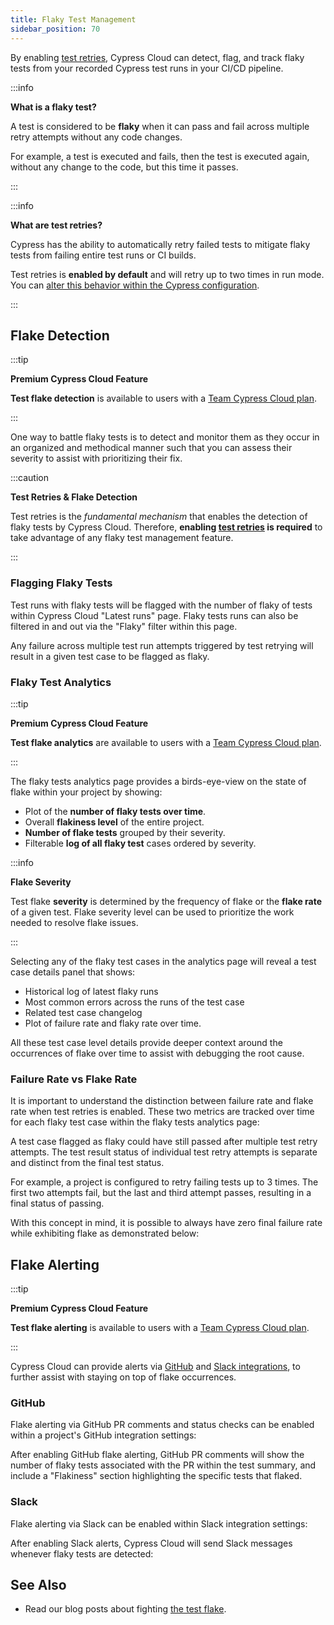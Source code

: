 ```yaml
---
title: Flaky Test Management
sidebar_position: 70
---
```


By enabling [test retries](/guides/guides/test-retries), Cypress Cloud can
detect, flag, and track flaky tests from your recorded Cypress test runs in your
CI/CD pipeline.

:::info

<strong>What is a flaky test?</strong>

A test is considered to be **flaky** when it can pass and fail across multiple
retry attempts without any code changes.

For example, a test is executed and fails, then the test is executed again,
without any change to the code, but this time it passes.

:::

:::info

<strong>What are test retries?</strong>

Cypress has the ability to automatically retry failed tests to mitigate flaky
tests from failing entire test runs or CI builds.

Test retries is **enabled by default** and will retry up to two times in run
mode. You can
[alter this behavior within the Cypress configuration](/guides/guides/test-retries#Configure-Test-Retries).

:::

## Flake Detection

:::tip

<strong>
  <Icon name="star" /> Premium Cypress Cloud Feature
</strong>

**Test flake detection** is available to users with a
[Team Cypress Cloud plan](https://cypress.io/pricing).

:::

One way to battle flaky tests is to detect and monitor them as they occur in an
organized and methodical manner such that you can assess their severity to
assist with prioritizing their fix.

:::caution

<strong>Test Retries & Flake Detection</strong>

Test retries is the _fundamental mechanism_ that enables the detection of flaky
tests by Cypress Cloud. Therefore, **enabling
[test retries](/guides/guides/test-retries#Configure-Test-Retries) is required**
to take advantage of any flaky test management feature.

:::

### Flagging Flaky Tests

Test runs with flaky tests will be flagged with the number of flaky of tests
within Cypress Cloud "Latest runs" page. Flaky tests runs can also be filtered
in and out via the "Flaky" filter within this page.

<DocsImage
  src="/img/dashboard/flaky-test-management/flaky-runs-view.png"
  alt="Flagging flaky tests runs in Cypress Cloud"
/>

Any failure across multiple test run attempts triggered by test retrying will
result in a given test case to be flagged as flaky.

### Flaky Test Analytics

:::tip

<strong>
  <Icon name="star" /> Premium Cypress Cloud Feature
</strong>

**Test flake analytics** are available to users with a
[Team Cypress Cloud plan](https://cypress.io/pricing).

:::

The flaky tests analytics page provides a birds-eye-view on the state of flake
within your project by showing:

- Plot of the **number of flaky tests over time**.
- Overall **flakiness level** of the entire project.
- **Number of flake tests** grouped by their severity.
- Filterable **log of all flaky test** cases ordered by severity.

:::info

<strong>Flake Severity</strong>

Test flake **severity** is determined by the frequency of flake or the **flake
rate** of a given test. Flake severity level can be used to prioritize the work
needed to resolve flake issues.

:::

<DocsImage
  src="/img/dashboard/flaky-test-management/flake-analytics.png"
  alt="Flaky tests analytics"
/>

Selecting any of the flaky test cases in the analytics page will reveal a test
case details panel that shows:

- Historical log of latest flaky runs
- Most common errors across the runs of the test case
- Related test case changelog
- Plot of failure rate and flaky rate over time.

All these test case level details provide deeper context around the occurrences
of flake over time to assist with debugging the root cause.

<DocsImage
  src="/img/dashboard/flaky-test-management/flake-panel.png"
  alt="Flaky tests analytics details panel"
/>

### Failure Rate vs Flake Rate

It is important to understand the distinction between failure rate and flake
rate when test retries is enabled. These two metrics are tracked over time for
each flaky test case within the flaky tests analytics page:

<DocsImage
  src="/img/dashboard/flaky-test-management/flake-v-fail-2.png"
  alt="flake rate vs fail rate"
/>

A test case flagged as flaky could have still passed after multiple test retry
attempts. The test result status of individual test retry attempts is separate
and distinct from the final test status.

For example, a project is configured to retry failing tests up to 3 times. The
first two attempts fail, but the last and third attempt passes, resulting in a
final status of passing.

With this concept in mind, it is possible to always have zero final failure rate
while exhibiting flake as demonstrated below:

<DocsImage
  src="/img/dashboard/flaky-test-management/flake-v-fail-1.png"
  alt="flake rate vs fail rate"
/>

## Flake Alerting

:::tip

<strong>
  <Icon name="star" /> Premium Cypress Cloud Feature
</strong>

**Test flake alerting** is available to users with a
[Team Cypress Cloud plan](https://cypress.io/pricing).

:::

Cypress Cloud can provide alerts via
[GitHub](/guides/cloud/integrations/source-control/github) and
[Slack integrations](/guides/cloud/integrations/slack), to further assist with
staying on top of flake occurrences.

### GitHub

Flake alerting via GitHub PR comments and status checks can be enabled within a
project's GitHub integration settings:

<DocsImage
  src="/img/dashboard/flaky-test-management/gh-flake.png"
  alt="GitHub flake alert settings"
/>

After enabling GitHub flake alerting, GitHub PR comments will show the number of
flaky tests associated with the PR within the test summary, and include a
"Flakiness" section highlighting the specific tests that flaked.

<DocsImage
  src="/img/dashboard/flaky-test-management/flake-pr-comment.png"
  alt="GitHub flake alert pr comment"
/>

### Slack

Flake alerting via Slack can be enabled within Slack integration settings:

<DocsImage
  src="/img/dashboard/flaky-test-management/slack-flake.png"
  alt="Slack flake alert settings"
/>

After enabling Slack alerts, Cypress Cloud will send Slack messages whenever
flaky tests are detected:

<DocsImage
  src="/img/dashboard/flaky-test-management/flake-slack-alert.png"
  alt="Slack flake alert"
/>

## See Also

- Read our blog posts about fighting
  [the test flake](https://cypress.io/blog/tag/flake/).
